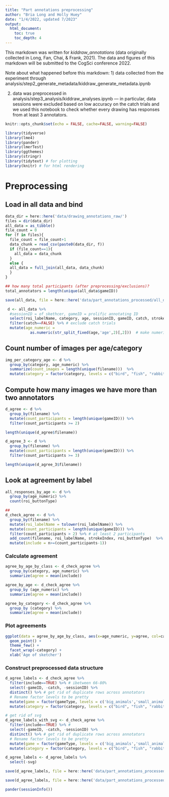 ```yaml
---
title: "Part annotations preprocessing"
author: "Bria Long and Holly Huey"
date: "1/4/2022, updated 7/2023"
output: 
  html_document:
    toc: true
    toc_depth: 4
---
```


This markdown was written for *kiddraw_annotations* (data originally collected in Long, Fan, Chai, & Frank, 2021). The data and figures of this markdown will be submitted to the CogSci conference 2022. 

Note about what happened before this markdown: 
1) data collected from the experiment through analysis/step2_generate_metadata/kiddraw_generate_metadata.ipynb

2) data was preprocessed in analysis/step3_analysis/kiddraw_analyses.ipynb — in particular, data sessions were excluded based on low accuracy on the catch trials and we used this notebook to check whether every drawing has responses from at least 3 annotators. 

```r
knitr::opts_chunk$set(echo = FALSE, cache=FALSE, warning=FALSE)
```

```r
library(tidyverse)
library(lme4)
library(pander)
library(lmerTest)
library(ggthemes)
library(stringr)
library(tidytext) # for plotting
library(knitr) # for html rendering

```

# Preprocessing
## Load in all data and bind

```r
data_dir = here::here('data/drawing_annotations_raw/')
files = dir(data_dir)
all_data = as_tibble()
file_count = 0
for (f in files){
  file_count = file_count+1
  data_chunk = read_csv(paste0(data_dir, f))
  if (file_count==1){
    all_data = data_chunk
  }
  else {
  all_data = full_join(all_data, data_chunk)
  }
}
```


```r
## how many total participants (after preprocessing/exclusions)?
total_annotators = length(unique(all_data$gameID))
```
```r
save(all_data, file = here::here('data/part_annotations_processed/all_data_agreed_or_not.Rdata'))
```


```r
 d <- all_data %>%
  #sessionID = of skethcer, gameID = prolific annotating ID
  select(roi_labelName, category, age, sessionID, gameID, catch, strokeIndex, filename, roi_buttonType, gameType, arcLength, svg) %>%
  filter(catch==FALSE) %>% # exclude catch trials
  mutate(age_numeric =
           as.numeric(str_split_fixed(age,'age',2)[,2]))  # make numeric version of age

```

##  Count number of images per age/category
```r
img_per_category_age <- d %>%
  group_by(category, age_numeric) %>%
  summarize(count_images = length(unique(filename)))  %>%
  mutate(category = factor(category, levels = c("bird", "fish", "rabbit","dog" ,"sheep","tiger" ,"camel" , "bear", "cup","lamp", "hat","bottle", "car", "boat","airplane","train")))

```

## Compute how many images we have more than two annotators
```r
d_agree <- d %>%
  group_by(filename) %>%
  mutate(count_participants = length(unique(gameID))) %>%
  filter(count_participants >= 2) 

length(unique(d_agree$filename))
```

```r
d_agree_3 <- d %>%
  group_by(filename) %>%
  mutate(count_participants = length(unique(gameID))) %>%
  filter(count_participants >= 3) 

length(unique(d_agree_3$filename))
```
## Look at agreement by label
```r
all_responses_by_age <- d %>%
  group_by(age_numeric) %>%
  count(roi_buttonType)
```

```r
##
d_check_agree <- d %>%
  group_by(filename) %>%
  mutate(roi_labelName = tolower(roi_labelName)) %>%
  mutate(count_participants = length(unique(gameID))) %>%
  filter(count_participants > 2) %>% # at least 2 participants
  add_count(filename, roi_labelName, strokeIndex, roi_buttonType)  %>%
  mutate(include = n>=(count_participants-1))

```

### Calculate agreement
```r
agree_by_age_by_class <- d_check_agree %>%
  group_by(category, age_numeric) %>%
  summarize(agree = mean(include)) 

agree_by_age <- d_check_agree %>%
  group_by (age_numeric) %>%
  summarize(agree = mean(include)) 

agree_by_category <- d_check_agree %>%
  group_by (category) %>%
  summarize(agree = mean(include)) 
```

### Plot agreements
```R
ggplot(data = agree_by_age_by_class, aes(x=age_numeric, y=agree, col=category)) +
  geom_point() +
  theme_few() +
  facet_wrap(~category) +
  xlab('Age of sketcher')
```




### Construct preprocessed data structure
```r
d_agree_labels <- d_check_agree %>%
  filter(include==TRUE) %>% # ibetween 66-80%
  select(-gameID, -catch, -sessionID) %>% 
  distinct() %>% # get rid of duplicate rows across annotators
  # Rename factor levels to be pretty
  mutate(game = factor(gameType, levels = c('big_animals','small_animals','vehicles','objects'), labels = c('Big Animals','Small Animals','Vehicles', 'Objects'))) %>%
  mutate(category = factor(category, levels = c("bird", "fish", "rabbit","dog" ,"sheep","tiger" ,"camel" , "bear", "cup","lamp", "hat","bottle", "car", "boat","airplane","train")))

# get rid of svg
d_agree_labels_with_svg <- d_check_agree %>%
  filter(include==TRUE) %>% # 
  select(-gameID, -catch, -sessionID) %>% 
  distinct() %>% # get rid of duplicate rows across annotators
  # Rename factor levels to be pretty
  mutate(game = factor(gameType, levels = c('big_animals','small_animals','vehicles','objects'), labels = c('Big Animals','Small Animals','Vehicles', 'Objects'))) %>%
  mutate(category = factor(category, levels = c("bird", "fish", "rabbit","dog" ,"sheep","tiger" ,"camel" , "bear", "cup","lamp", "hat","bottle", "car", "boat","airplane","train")))

d_agree_labels <- d_agree_labels %>%
  select(-svg)


```

```r
save(d_agree_labels, file = here::here('data/part_annotations_processed/merged_annotations.RData'))

save(d_agree_labels, file = here::here('data/part_annotations_processed/merged_annotations.csv'))
```
```r
pander(sessionInfo())
```
